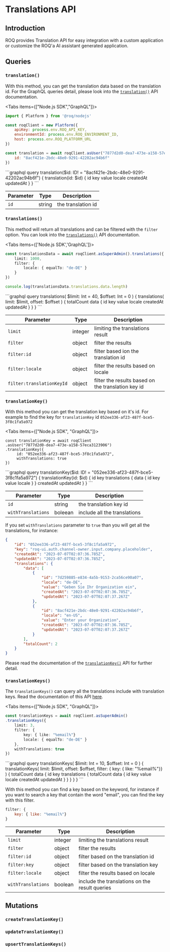 
# Translations API

## Introduction

ROQ provides Translation API for easy integration with a custom application or customize the ROQ'a AI assistant generated application.

## Queries

### `translation()`

With this method, you can get the translation data based on the translation id. For the GraphQL queries detail, please look into the [`translation()`](https://jupiter-pp.roq-platform.com/docs/#query-translation) API documentation.

<Tabs items={["Node.js SDK","GraphQL"]}>
<Tab>
```js
import { Platform } from '@roq/nodejs'

const roqClient = new Platform({
	apiKey: process.env.ROQ_API_KEY,
	environmentId: process.env.ROQ_ENVIRONMENT_ID,
	host: process.env.ROQ_PLATFORM_URL
})

const translation = await roqClient.asUser("7877d2d0-dea7-473e-a158-57eca3123906").translation({ 
	id: "8acf421e-2bdc-48e0-9291-42202ac94b6f"
})
```
</Tab>
<Tab>
```graphql
query translation($id: ID! = "8acf421e-2bdc-48e0-9291-42202ac94b6f") {
  translation(id: $id) {
    id
    key
    value
    locale
    createdAt
    updatedAt
  }
}
```
</Tab>
</Tabs>

| Parameter               | Type    | Description |
|-------------------------|---------|-------------|
| `id` | string | the translation id | 


### `translations()`

This method will return all translations and can be filtered with the `filter` option. You can look into the [`translations()`](https://jupiter-pp.roq-platform.com/docs/#query-translations) API documentation.

<Tabs items={['Node.js SDK','GraphQL']}>
<Tab>
```ts
const translationsData = await roqClient.asSuperAdmin().translations({
	limit: 1000,
	filter: {
		locale: { equalTo: "de-DE" }
	}
})

console.log(translationsData.translations.data.length)
```
</Tab>
<Tab>
```graphql
query translations(
  $limit: Int = 40,
  $offset: Int = 0
) {
  translations(
    limit: $limit,
    offset: $offset
  ) {
    totalCount
    data {
      id
      key
      value 
      locale 
      createdAt 
      updatedAt
    }
  }
}
```
</Tab>
</Tabs>

| Parameter               | Type    | Description |
|-------------------------|---------|-------------|
| `limit`  | integer | limiting the translations result |
| `filter` | object | filter the results |
| `filter:id` | object | filter based ion the translation id |
| `filter:locale` | object | filter the results based on locale |
| `filter:translationKeyId` | object | filter the results based on the translation key id |

### `translationKey()`

With this method you can get the translation key based on it's id. For example to find the key for `translationKey` id `052ee336-af23-487f-bce5-3f8c1fa5a972`

<Tabs items={["Node.js SDK", "GraphQL"]}>
<Tab>
```tsx
const translationKey = await roqClient
.asUser("7877d2d0-dea7-473e-a158-57eca3123906")
.translationKey({
	 id: "052ee336-af23-487f-bce5-3f8c1fa5a972",
	 withTranslations: true 
})
```
</Tab>
<Tab>
```graphql
query translationKey($id: ID! = "052ee336-af23-487f-bce5-3f8c1fa5a972") {
  translationKey(id: $id) {
    id
    key
    translations {
      data {
        id
        key
        value
        locale
      }
    }
    createdAt
    updatedAt
  }
}
```
</Tab>
</Tabs>

| Parameter               | Type    | Description |
|-------------------------|---------|-------------|
| `id` | string | the translation key id |
| `withTranslations` | boleean | include all the translations |

If you set `withTranslations` parameter to `true` than you will get all the translations, for instance:

```json
{
	"id": "052ee336-af23-487f-bce5-3f8c1fa5a972",
	"key": "roq-ui.auth.channel-owner.input.company.placeholder",
	"createdAt": "2023-07-07T02:07:36.785Z",
	"updatedAt": "2023-07-07T02:07:36.785Z",
	"translations": {
		"data": [
			{
				"id": "7d259885-e834-4a5b-9153-2ca56ce90a07",
				"locale": "de-DE",
				"value": "Geben Sie Ihr Organization ein",
				"createdAt": "2023-07-07T02:07:36.785Z",
				"updatedAt": "2023-07-07T02:07:37.267Z"
			},
			{
				"id": "8acf421e-2bdc-48e0-9291-42202ac94b6f",
				"locale": "en-US",
				"value": "Enter your Organization",
				"createdAt": "2023-07-07T02:07:36.785Z",
				"updatedAt": "2023-07-07T02:07:37.267Z"
			}
		],
		"totalCount": 2
	}
}
```

Please read the documentation of the [`translationKey()`](https://jupiter-pp.roq-platform.com/docs/#query-translationKey) API for further detail.

### `translationKeys()`

The `translationKeys()` can query all the translations include with translation keys. Read the documentation of this API [here](https://jupiter-pp.roq-platform.com/docs/#query-translationKeys).

<Tabs items={["Node.js SDK", "GraphQL"]}>
<Tab>
```ts
const translationKeys = await roqClient.asSuperAdmin()
.translationKeys({
	limit: 3,
	filter: {
		key: { like: "%email%"}
		locale: { equalTo: "de-DE" }
	},
	withTranslations: true
})
```
</Tab>
<Tab>
```graphql
query translationKeys(
  $limit: Int = 10,
  $offset: Int = 0
) {
  translationKeys(
    limit: $limit,
    offset: $offset,
    filter: { key: { like: "%email%"}}
  ) {
    totalCount
    data {
      id
      key
      translations {
        totalCount
        data {
          id 	
		  key		
		  value	
		  locale 	
		  createdAt	
		  updatedAt
        }
      }
    }
  }
}
```
</Tab>
</Tabs>

With this method you can find a key based on the keyword, for instance if you want to search a key that contain the word "email", you can find the key with this filter.

```js
filter: {
	key: { like: "%email%"}
}
```

| Parameter               | Type    | Description |
|-------------------------|---------|-------------|
| `limit`  | integer | limiting the translations result |
| `filter` | object | filter the results |
| `filter:id` | object | filter based on the translation id |
| `filter:key` | object | filter based on the translation key |
| `filter:locale` | object | filter the results based on locale |
| `withTranslations` | boolean | include the translations on the result queries |


## Mutations

### `createTranslationKey()`

### `updateTranslationKey()`

### `upsertTranslationKeys()`